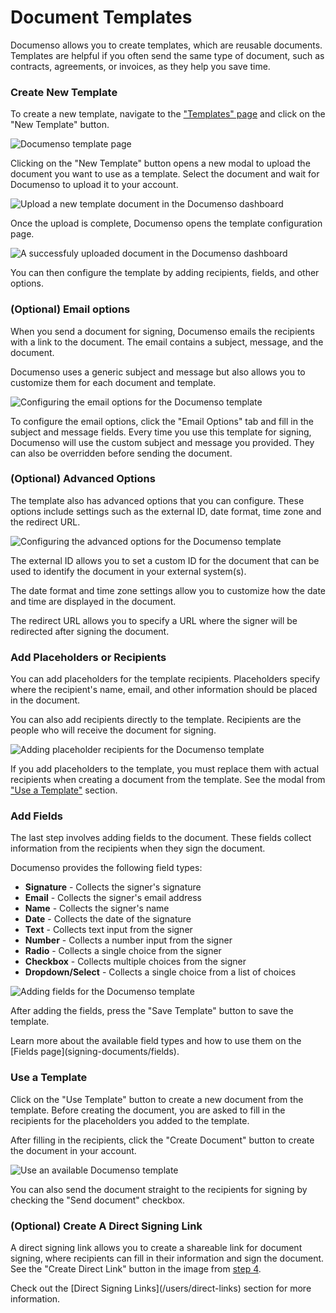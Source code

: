 
# Document Templates

Documenso allows you to create templates, which are reusable documents. Templates are helpful if you often send the same type of document, such as contracts, agreements, or invoices, as they help you save time.

<Steps>

### Create New Template

To create a new template, navigate to the ["Templates" page](https://app.documenso.com/templates) and click on the "New Template" button.

![Documenso template page](public/templates/documenso-template-page.webp)

Clicking on the "New Template" button opens a new modal to upload the document you want to use as a template. Select the document and wait for Documenso to upload it to your account.

![Upload a new template document in the Documenso dashboard](public/templates/documenso-template-page-upload-document.webp)

Once the upload is complete, Documenso opens the template configuration page.

![A successfuly uploaded document in the Documenso dashboard](public/templates/documenso-template-page-uploaded-document.webp)

You can then configure the template by adding recipients, fields, and other options.

### (Optional) Email options

When you send a document for signing, Documenso emails the recipients with a link to the document. The email contains a subject, message, and the document.

Documenso uses a generic subject and message but also allows you to customize them for each document and template.

![Configuring the email options for the Documenso template](public/templates/documenso-template-page-uploaded-document-email-options.webp)

To configure the email options, click the "Email Options" tab and fill in the subject and message fields. Every time you use this template for signing, Documenso will use the custom subject and message you provided. They can also be overridden before sending the document.

### (Optional) Advanced Options

The template also has advanced options that you can configure. These options include settings such as the external ID, date format, time zone and the redirect URL.

![Configuring the advanced options for the Documenso template](public/templates/documenso-template-page-uploaded-document-advanced-options.webp)

The external ID allows you to set a custom ID for the document that can be used to identify the document in your external system(s).

The date format and time zone settings allow you to customize how the date and time are displayed in the document.

The redirect URL allows you to specify a URL where the signer will be redirected after signing the document.

### Add Placeholders or Recipients

You can add placeholders for the template recipients. Placeholders specify where the recipient's name, email, and other information should be placed in the document.

You can also add recipients directly to the template. Recipients are the people who will receive the document for signing.

![Adding placeholder recipients for the Documenso template](public/templates/documenso-template-recipients.webp)

If you add placeholders to the template, you must replace them with actual recipients when creating a document from the template. See the modal from ["Use a Template"](#use-a-template) section.

### Add Fields

The last step involves adding fields to the document. These fields collect information from the recipients when they sign the document.

Documenso provides the following field types:

- **Signature** - Collects the signer's signature
- **Email** - Collects the signer's email address
- **Name** - Collects the signer's name
- **Date** - Collects the date of the signature
- **Text** - Collects text input from the signer
- **Number** - Collects a number input from the signer
- **Radio** - Collects a single choice from the signer
- **Checkbox** - Collects multiple choices from the signer
- **Dropdown/Select** - Collects a single choice from a list of choices

![Adding fields for the Documenso template](public/templates/documenso-template-page-fields.webp)

After adding the fields, press the "Save Template" button to save the template.

<Callout type="info">
  Learn more about the available field types and how to use them on the [Fields
  page](signing-documents/fields).
</Callout>

### Use a Template

Click on the "Use Template" button to create a new document from the template. Before creating the document, you are asked to fill in the recipients for the placeholders you added to the template.

After filling in the recipients, click the "Create Document" button to create the document in your account.

![Use an available Documenso template](public/templates/documenso-use-template.webp)

You can also send the document straight to the recipients for signing by checking the "Send document" checkbox.

### (Optional) Create A Direct Signing Link

A direct signing link allows you to create a shareable link for document signing, where recipients can fill in their information and sign the document. See the "Create Direct Link" button in the image from [step 4](#add-placeholders-or-recipients).

<Callout type="info">
  Check out the [Direct Signing Links](/users/direct-links) section for more information.
</Callout>

</Steps>
